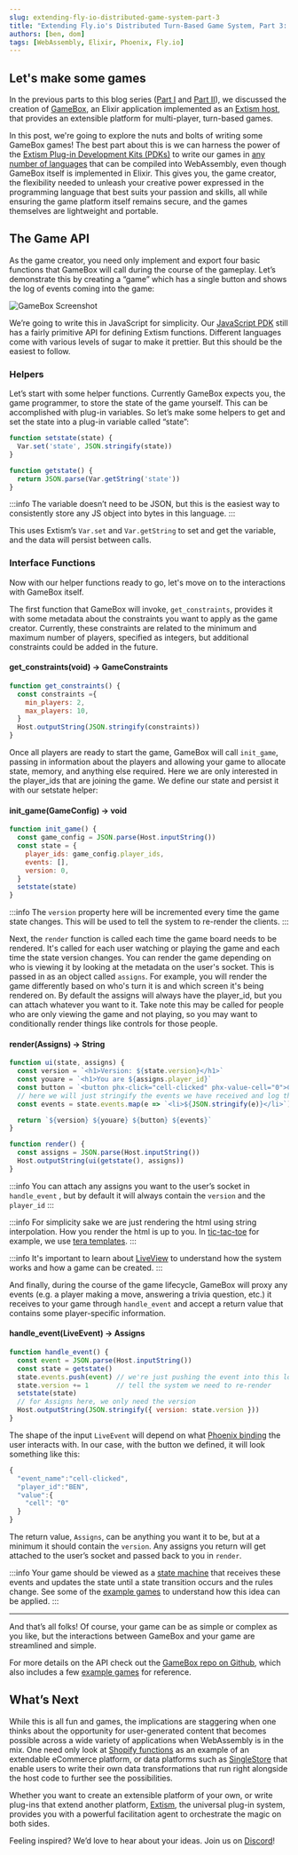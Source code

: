 ```yaml
---
slug: extending-fly-io-distributed-game-system-part-3
title: "Extending Fly.io's Distributed Turn-Based Game System, Part 3: Making Games"
authors: [ben, dom]
tags: [WebAssembly, Elixir, Phoenix, Fly.io]
---
```


## Let's make some games

In the previous parts to this blog series ([Part I](/blog/extending-fly-io-distributed-game-system-part-1) and [Part II](/blog/extending-fly-io-distributed-game-system-part-2)), 
we discussed the creation of [GameBox](https://gamebox.fly.dev/), 
an Elixir application implemented as an [Extism host](https://extism.org/docs/concepts/host-sdk), 
that provides an extensible platform for multi-player, turn-based games. 

In this post, we're going to explore the nuts and bolts of writing some GameBox games! The best part about this is we can harness the power of the 
[Extism Plug-in Development Kits (PDKs)](https://extism.org/docs/concepts/pdk) to write our games in 
[any number of languages](https://extism.org/docs/category/write-a-plug-in) that can be compiled into WebAssembly, even though GameBox itself is implemented in Elixir. 
This gives you, the game creator, the flexibility needed to unleash your creative power expressed in the programming language that best suits your passion and skills, 
all while ensuring the game platform itself remains secure, and the games themselves are lightweight and portable. 

## The Game API

As the game creator, you need only implement and export four basic functions that GameBox will call during the course of the gameplay. 
Let’s demonstrate this by creating a “game” which has a single button and shows the log of events coming into the game:

![GameBox Screenshot](/img/gamebox-log.png)

We’re going to write this in JavaScript for simplicity. Our [JavaScript PDK](https://github.com/extism/js-pdk) still has a fairly primitive 
API for defining Extism functions. Different languages come with various levels of sugar to make it prettier. But this should be the easiest to follow.

### Helpers

Let’s start with some helper functions. Currently GameBox expects you, the game programmer, to store the state of the game yourself. 
This can be accomplished with plug-in variables. So let’s make some helpers to get and set the state into a plug-in variable called “state”:

```javascript
function setstate(state) {
  Var.set('state', JSON.stringify(state))
}

function getstate() {
  return JSON.parse(Var.getString('state'))
}
```

:::info
 The variable doesn’t need to be JSON, but this is the easiest way to consistently store any JS object into bytes in this language.
:::

This uses Extism’s `Var.set` and `Var.getString` to set and get the variable, and the data will persist between calls.

### Interface Functions

Now with our helper functions ready to go, let's move on to the interactions with GameBox itself.

The first function that GameBox will invoke, `get_constraints`, provides it with some metadata about the constraints you want to apply as the game creator. 
Currently, these constraints are related to the minimum and maximum number of players, specified as integers, but additional constraints could be added in the future. 

#### get_constraints(void) -> GameConstraints

```javascript
function get_constraints() {
  const constraints ={
    min_players: 2,
    max_players: 10,
  }
  Host.outputString(JSON.stringify(constraints))
}
```

Once all players are ready to start the game, GameBox will call `init_game`, passing in information about the players and allowing your game to allocate state, 
memory, and anything else required. Here we are only interested in the player_ids that are joining the game. We define our state and persist it with our setstate helper:

#### init_game(GameConfig) -> void

```javascript
function init_game() {
  const game_config = JSON.parse(Host.inputString())
  const state = {
    player_ids: game_config.player_ids,
    events: [],
    version: 0,
  }
  setstate(state)
}
```

:::info
The `version` property here will be incremented every time the game state changes. This will be used to tell the system to re-render the clients.
:::

Next, the `render` function is called each time the game board needs to be rendered. It's called for each user watching or playing the game and each time the state version changes.
You can render the game depending on who is viewing it by looking at the metadata on the user's socket. This is passed in as an object called `assigns`. For example, 
you will render the game differently based on who's turn it is and which screen it's being rendered on. By default the assigns will always have the player_id, but you can attach whatever you want to it. Take note this may be called for people who are only viewing the game and not playing, so you may want to conditionally render things like controls for those people.

#### render(Assigns) → String

```javascript
function ui(state, assigns) {
  const version = `<h1>Version: ${state.version}</h1>`
  const youare = `<h1>You are ${assigns.player_id}`
  const button = `<button phx-click="cell-clicked" phx-value-cell="0">Click me</button>`
  // here we will just stringify the events we have received and log them in a list
  const events = state.events.map(e => `<li>${JSON.stringify(e)}</li>`)

  return `${version} ${youare} ${button} ${events}`
}

function render() {
  const assigns = JSON.parse(Host.inputString())
  Host.outputString(ui(getstate(), assigns))
}
```

:::info
You can attach any assigns you want to the user’s socket in `handle_event` , but by default it will always contain the `version` and the `player_id`
:::

:::info
For simplicity sake we are just rendering the html using string interpolation. How you render the html is up to you. In 
[tic-tac-toe](https://github.com/extism/game_box/blob/1bba76dd1b2f812dbd1bd2a0e7b6b43727a438c5/games/tictactoe/src/templates/app.html) for example, we use 
[tera templates](https://tera.netlify.app/).
:::

:::info
It's important to learn about [LiveView](https://hexdocs.pm/phoenix_live_view/Phoenix.LiveView.html) to understand how the system works and how a game can be created.
:::

And finally, during the course of the game lifecycle, GameBox will proxy any events (e.g. a player making a move, answering a trivia question, etc.) 
it receives to your game through `handle_event` and accept a return value that contains some player-specific information. 

#### handle_event(LiveEvent) -> Assigns

```javascript
function handle_event() {
  const event = JSON.parse(Host.inputString())
  const state = getstate()
  state.events.push(event) // we're just pushing the event into this log
  state.version += 1       // tell the system we need to re-render
  setstate(state)
  // for Assigns here, we only need the version
  Host.outputString(JSON.stringify({ version: state.version }))
}
```

The shape of the input `LiveEvent` will depend on what [Phoenix binding](https://hexdocs.pm/phoenix_live_view/bindings.html) the user interacts with. 
In our case, with the button we defined, it will look something like this:

```javascript
{
  "event_name":"cell-clicked",
  "player_id":"BEN",
  "value":{
    "cell": "0"
  }
}
```

The return value, `Assigns`, can be anything you want it to be, but at a minimum it should contain the `version`. 
Any assigns you return will get attached to the user’s socket and passed back to you in `render`. 

:::info
Your game should be viewed as a [state machine](https://developer.mozilla.org/en-US/docs/Glossary/State_machine) that receives these events and updates the state 
until a state transition occurs and the rules change. See some of the [example games](https://github.com/extism/game_box/tree/main/games) to understand how this idea can be applied. 
:::

--- 

And that’s all folks! Of course, your game can be as simple or complex as you like, but the interactions between GameBox and your game are streamlined and simple.

For more details on the API check out the [GameBox repo on Github](https://github.com/extism/game_box), 
which also includes a few [example games](https://github.com/extism/game_box/tree/main/games) for reference.

## What’s Next

While this is all fun and games, the implications are staggering when one thinks about the opportunity for user-generated content that becomes possible 
across a wide variety of applications when WebAssembly is in the mix. One need only look at [Shopify functions](https://shopify.dev/docs/apps/functions) 
as an example of an extendable eCommerce platform, or data platforms such as [SingleStore](https://www.singlestore.com/) that 
enable users to write their own data transformations that run right alongside the host code to further see the possibilities. 

Whether you want to create an extensible platform of your own, or write plug-ins that extend another platform,
 [Extism](https://extism.org/), the universal plug-in system, provides you with a powerful facilitation agent to orchestrate the magic on both sides.

Feeling inspired? We’d love to hear about your ideas. Join us on [Discord](https://discord.gg/cx3usBCWnc)!


